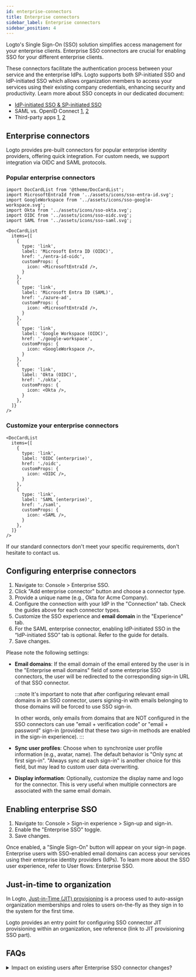 ```yaml
---
id: enterprise-connectors
title: Enterprise connectors
sidebar_label: Enterprise connectors
sidebar_position: 4
---
```


Logto's Single Sign-On (SSO) solution simplifies access management for your enterprise clients. Enterprise SSO connectors are crucial for enabling SSO for your different enterprise clients.

These connectors facilitate the authentication process between your service and the enterprise IdPs. Logto supports both SP-initiated SSO and IdP-initiated SSO which allows organization members to access your services using their existing company credentials, enhancing security and productivity. Learn more about SSO concepts in our dedicated document:

- [IdP-initiated SSO & SP-initiated SSO](https://blog.logto.io/idp-vs-sp-initiated-sso)
- SAML vs. OpenID Connect [1](https://blog.logto.io/picking-your-sso-method), [2](https://blog.logto.io/differences-between-saml-and-oidc)
- Third-party apps [1](https://blog.logto.io/integrate-identity-system), [2](https://blog.logto.io/logto-as-idp)

## Enterprise connectors

Logto provides pre-built connectors for popular enterprise identity providers, offering quick integration. For custom needs, we support integration via OIDC and SAML protocols.

### Popular enterprise connectors

```mdx-code-block
import DocCardList from '@theme/DocCardList';
import MicrosoftEntraId from '../assets/icons/sso-entra-id.svg';
import GoogleWorkspace from '../assets/icons/sso-google-workspace.svg';
import Okta from '../assets/icons/sso-okta.svg';
import OIDC from '../assets/icons/sso-oidc.svg';
import SAML from '../assets/icons/sso-saml.svg';

<DocCardList
  items={[
    {
      type: 'link',
      label: 'Microsoft Entra ID (OIDC)',
      href: './entra-id-oidc',
      customProps: {
        icon: <MicrosoftEntraId />,
      }
    },
    {
      type: 'link',
      label: 'Microsoft Entra ID (SAML)',
      href: './azure-ad',
      customProps: {
        icon: <MicrosoftEntraId />,
      }
    },
    {
      type: 'link',
      label: 'Google Workspace (OIDC)',
      href: './google-workspace',
      customProps: {
        icon: <GoogleWorkspace />,
      }
    },
    {
      type: 'link',
      label: 'Okta (OIDC)',
      href: './okta',
      customProps: {
        icon: <Okta />,
      }
    },
  ]}
/>
```

### Customize your enterprise connectors

```mdx-code-block
<DocCardList
  items={[
    {
      type: 'link',
      label: 'OIDC (enterprise)',
      href: './oidc',
      customProps: {
        icon: <OIDC />,
      }
    },
    {
      type: 'link',
      label: 'SAML (enterprise)',
      href: './saml',
      customProps: {
        icon: <SAML />,
      }
    },
  ]}
/>
```

If our standard connectors don't meet your specific requirements, don't hesitate to contact us.

## Configuring enterprise connectors

1. Navigate to: <CloudLink to="/enterprise-sso">Console > Enterprise SSO</CloudLink>.
2. Click "Add enterprise connector" button and choose a connector type.
3. Provide a unique name (e.g., Okta for Acme Company).
4. Configure the connection with your IdP in the "Connection" tab. Check the guides above for each connector types.
5. Customize the SSO experience and **email domain** in the "Experience" tab.
6. For the SAML enterprise connector, enabling IdP-initiated SSO in the “IdP-initiated SSO” tab is optional. Refer to the guide for details.
7. Save changes.

Please note the following settings:

- **Email domains**: If the email domain of the email entered by the user is in the "Enterprise email domains" field of some enterprise SSO connectors, the user will be redirected to the corresponding sign-in URL of that SSO connector.

  :::note
  It's important to note that after configuring relevant email domains in an SSO connector, users signing-in with emails belonging to those domains will be forced to use SSO sign-in.

  In other words, only emails from domains that are NOT configured in the SSO connectors can use "email + verification code" or "email + password" sign-in (provided that these two sign-in methods are enabled in the sign-in experience).
  :::

- **Sync user profiles**: Choose when to synchronize user profile information (e.g., avatar, name). The default behavior is "Only sync at first sign-in". "Always sync at each sign-in" is another choice for this field, but may lead to custom user data overwriting.
- **Display information**: Optionally, customize the display name and logo for the connector. This is very useful when multiple connectors are associated with the same email domain.

## Enabling enterprise SSO

1. Navigate to: <CloudLink to="/sign-in-experience/sign-up-and-sign-in">Console > Sign-in experience > Sign-up and sign-in</CloudLink>.
2. Enable the "Enterprise SSO" toggle.
3. Save changes.

Once enabled, a "Single Sign-On" button will appear on your sign-in page. Enterprise users with SSO-enabled email domains can access your services using their enterprise identity providers (IdPs). To learn more about the SSO user experience, refer to User flows: Enterprise SSO.

## Just-in-time to organization

In Logto, [Just-in-Time (JIT) provisioning](https://auth.wiki/jit-provisioning) is a process used to auto-assign organization memberships and roles to users on-the-fly as they sign in to the system for the first time.

Logto provides an entry point for configuring SSO connector JIT provisioning within an organization, see reference (link to JIT provisioning SSO part).

## FAQs

<details>
<summary>Impact on existing users after Enterprise SSO connector changes?</summary>

- Adding SSO: The SSO identities will be linked to existing accounts if the email matches.
- Removing SSO: Removes SSO identities linked to the account, but retains user accounts, and prompts users to set up alternative verification methods.

</details>
